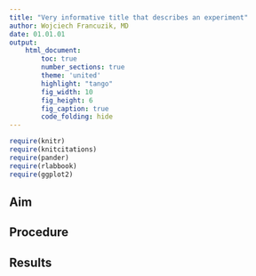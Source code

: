 ```yaml
---
title: "Very informative title that describes an experiment"
author: Wojciech Francuzik, MD
date: 01.01.01 
output:
    html_document:
        toc: true
        number_sections: true
        theme: 'united'
        highlight: "tango"
        fig_width: 10
        fig_height: 6
        fig_caption: true
        code_folding: hide
---
```


```r
require(knitr)
require(knitcitations)
require(pander)
require(rlabbook)
require(ggplot2)
```


## Aim

## Procedure

## Results 
